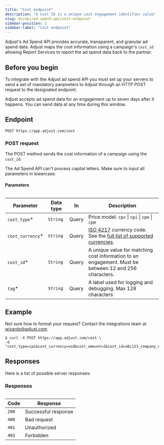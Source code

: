 ```yaml
---
title: "Cost endpoint"
description: "A Cost ID is a unique cost engagement identifier value"
slug: en/api/ad-spend-api/cost-endpoint
sidebar-position: 2
sidebar-label: "Cost endpoint"
---
```


Adjust's Ad Spend API provides accurate, transparent, and granular ad spend data. Adjust maps the cost information using a campaign's `cost_id` allowing Report Services to report the ad spend data back to the partner.

## Before you begin

To integrate with the Adjust ad spend API you must set up your servers to send a set of mandatory parameters to Adjust through an HTTP POST request to the designated endpoint.

<Callout type="note">

Adjust accepts ad spend data for an engagement up to seven days after it happens. You can send data at any time during this window.

</Callout>

## Endpoint

```http title="Endpoint" "/cost"
POST https://app.adjust.com/cost
```

### POST request

The POST method sends the cost information of a campaign using the `cost_id`.

<Callout type="important">

The Ad Spend API can't process capital letters. Make sure to input all parameters in lowercase.

</Callout>

#### Parameters

<Table search>

| Parameter         | Data type | In    | Description                                                                                                                                                               |
| ----------------- | --------- | ----- | ------------------------------------------------------------------------------------------------------------------------------------------------------------------------- |
| `cost_type`\*     | `String`  | Query | Price model. `cpc` \| `cpi` \| `cpe` \| `cpm`                                                                                                                             |
| `cost_currency`\* | `String`  | Query | [ISO 4217](https://www.iban.com/currency-codes) currency code. See the [full list of supported currencies](https://help.adjust.com/resources/lists/supported-currencies). |
| `cost_id`\*       | `String`  | Query | A unique value for matching cost information to an engagement. Must be between 12 and 256 characters.                                                                     |
| `tag`\*           | `String`  | Query | A label used for logging and debugging. Max 128 characters                                                                                                                |

</Table>

## Example

<Callout type="tip">

Not sure how to format your request? Contact the integrations team at wizards@adjust.com.

</Callout>

```console title="cURL" "cost_type" "cost_currency" "cost_amount" "cost_id" "tag"
$ curl -X POST https://app.adjust.com/cost \
-d "cost_type=cpi&cost_currency=usd&cost_amount=2&cost_id=abc123_company_name_test_1&tag=company_name_test"
```

## Responses

Here is a list of possible server responses:

<Table>

### Responses

| Code  | Response            |
| ----- | ------------------- |
| `200` | Successful response |
| `400` | Bad request         |
| `401` | Unauthorized        |
| `403` | Forbidden           |

</Table>
